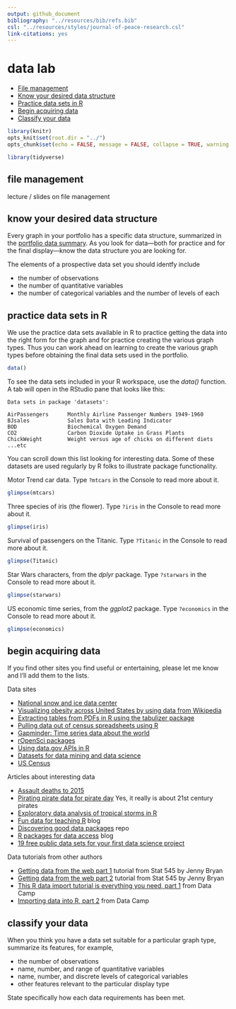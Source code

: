 ```yaml
---
output: github_document
bibliography: "../resources/bib/refs.bib" 
csl: "../resources/styles/journal-of-peace-research.csl"
link-citations: yes
---
```


# data lab

- [File management] 
- [Know your desired data structure] 
- [Practice data sets in R ] 
- [Begin acquiring data] 
- [Classify your data] 


```r
library(knitr)
opts_knit$set(root.dir = "../")
opts_chunk$set(echo = FALSE, message = FALSE, collapse = TRUE, warning = FALSE)
```

```r
library(tidyverse)
```


## file management 

lecture / slides on file management 






## know your desired data structure 

Every graph in your portfolio has a specific data structure, summarized in the [portfolio data summary](cm301_portfolio_display-reqts.md#portfolio-display-requirements). As you look for data---both for practice and for the final display---know the data structure you are looking for.   

The elements of a prospective data set you should identfy include 

- the number of observations 
- the number of quantitative variables 
- the number of categorical variables and the number of levels of each 







## practice data sets in R 

We use the practice data sets available in R to practice getting the data into the right form for the graph and for practice creating the various graph types. Thus you can work ahead on learning to create the various graph types before obtaining the final data sets used in the portfolio.   

```r
data()
```

To see the data sets included in your R workspace, use the *data()* function. A tab will open in the RStudio pane that looks like this: 

```
Data sets in package 'datasets':

AirPassengers      Monthly Airline Passenger Numbers 1949-1960
BJsales            Sales Data with Leading Indicator
BOD                Biochemical Oxygen Demand
CO2                Carbon Dioxide Uptake in Grass Plants
ChickWeight        Weight versus age of chicks on different diets
...etc
```

You can scroll down this list looking for interesting data.  Some of these datasets are used regularly by R folks to illustrate package functionality. 

Motor Trend car data. Type `?mtcars` in the Console to read more about it. 

```r
glimpse(mtcars)
```

Three species of iris (the flower). Type `?iris` in the Console to read more about it. 

```r
glimpse(iris)
```

Survival of passengers on the Titanic. Type `?Titanic` in the Console to read more about it. 

```r
glimpse(Titanic)
```

Star Wars characters, from the *dplyr* package. Type `?starwars` in the Console to read more about it. 

```r
glimpse(starwars)
```

US economic time series, from the *ggplot2* package. Type `?economics` in the Console to read more about it. 

```r
glimpse(economics)
```





## begin acquiring data

If you find other sites you find useful or entertaining, please let me know and I'll add them to the lists. 

Data sites

- [National snow and ice data center](https://nsidc.org/) 
- [Visualizing obesity across United States by using data from Wikipedia](https://datascienceplus.com/visualizing-obesity-across-united-states-by-using-data-from-wikipedia/) 
- [Extracting tables from PDFs in R using the tabulizer package](https://datascienceplus.com/extracting-tables-from-pdfs-in-r-using-the-tabulizer-package/) 
- [Pulling data out of census spreadsheets using R](https://datascienceplus.com/pulling-data-out-of-census-spreadsheets-using-r/) 
- [Gapminder: Time series data about the world](http://www.gapminder.org/data/)
- [rOpenSci packages](https://ropensci.org/packages/#data_access)
- [Using data.gov APIs in R](http://data.library.virginia.edu/using-data-gov-apis-in-r/) 
- [Datasets for data mining and data science](http://www.kdnuggets.com/datasets/index.html)
- [US Census](https://www.census.gov/data.html) 
 
 
 

Articles about interesting data 

- [Assault deaths to 2015](https://kieranhealy.org/blog/archives/2017/10/02/assault-deaths-to-2015/) 
- [Pirating pirate data for pirate day](http://blog.revolutionanalytics.com/2017/09/pirating-pirate-data-for-pirate-day.html) Yes, it really is about 21st century pirates
- [Exploratory data analysis of tropical storms in R](https://www.stoltzmaniac.com/exploratory-data-analysis-of-tropical-storms-in-r/) 
- [Fun data for teaching R](https://bartomeuslab.com/2016/01/21/fun-data-for-teaching-r/) blog  
- [Discovering good data packages](https://ropenscilabs.github.io/data-packages/) repo  
- [R packages for data access](http://blog.revolutionanalytics.com/2016/08/r-packages-data-access.html) blog  
- [19 free public data sets for your first data science project](https://www.springboard.com/blog/free-public-data-sets-data-science-project/)  

Data tutorials from other authors

- [Getting data from the web part 1](https://github.com/STAT545-UBC/STAT545-UBC.github.io/blob/master/webdata02_activity.md) tutorial from Stat 545 by Jenny Bryan  
- [Getting data from the web part 2](https://github.com/STAT545-UBC/STAT545-UBC.github.io/blob/master/webdata03_activity.md) tutorial from Stat 545 by Jenny Bryan  
- [This R data import tutorial is everything you need, part 1](https://www.datacamp.com/community/tutorials/r-data-import-tutorial/#gs.DdZtwPI) from Data Camp  
- [Importing data into R, part 2](https://www.datacamp.com/community/tutorials/importing-data-r-part-two#gs.uCsWBZE) from Data Camp  






## classify your data 

When you think you have a data set suitable for a particular graph type, summarize its features, for example, 

- the number of observations 
- name, number, and range of quantitative variables   
- name, number, and discrete levels of categorical variables 
- other features relevant to the particular display type 


State specifically how each data requirements has been met. 




 
 











